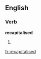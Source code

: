 ==English==

===Verb===
'''recapitalised'''

# {{present participle of|recapitalise}}

[[fr:recapitalised]]